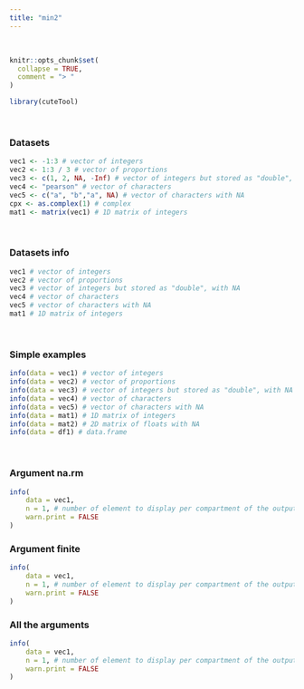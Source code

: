 ---
title: "min2"
---
<br>
```{r, include = FALSE}
knitr::opts_chunk$set(
  collapse = TRUE,
  comment = "> "
)
```

```{r setup}
library(cuteTool)
```
<br>

### Datasets

```{r}
vec1 <- -1:3 # vector of integers
vec2 <- 1:3 / 3 # vector of proportions
vec3 <- c(1, 2, NA, -Inf) # vector of integers but stored as "double", with NA and Inf
vec4 <- "pearson" # vector of characters
vec5 <- c("a", "b","a", NA) # vector of characters with NA
cpx <- as.complex(1) # complex
mat1 <- matrix(vec1) # 1D matrix of integers
```

<br>

### Datasets info

```{r}
vec1 # vector of integers
vec2 # vector of proportions
vec3 # vector of integers but stored as "double", with NA
vec4 # vector of characters
vec5 # vector of characters with NA
mat1 # 1D matrix of integers
```
<br>

### Simple examples

```{r}
info(data = vec1) # vector of integers
info(data = vec2) # vector of proportions
info(data = vec3) # vector of integers but stored as "double", with NA and Inf
info(data = vec4) # vector of characters
info(data = vec5) # vector of characters with NA
info(data = mat1) # 1D matrix of integers
info(data = mat2) # 2D matrix of floats with NA
info(data = df1) # data.frame
```
<br>

### Argument na.rm
```{r}
info(
    data = vec1, 
    n = 1, # number of element to display per compartment of the output list (i.e., head(..., n))
    warn.print = FALSE
)
```

### Argument finite
```{r}
info(
    data = vec1, 
    n = 1, # number of element to display per compartment of the output list (i.e., head(..., n))
    warn.print = FALSE
)
```

### All the arguments
```{r}
info(
    data = vec1, 
    n = 1, # number of element to display per compartment of the output list (i.e., head(..., n))
    warn.print = FALSE
)
```
